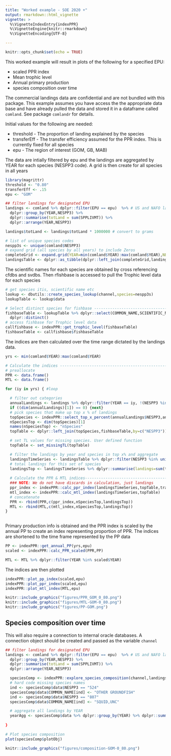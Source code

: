 ```yaml
---
title: "Worked example - SOE 2020 +"
output: rmarkdown::html_vignette
vignette: >
  %\VignetteIndexEntry{indexPPR}
  %\VignetteEngine{knitr::rmarkdown}
  %\VignetteEncoding{UTF-8}

---
```


```r
knitr::opts_chunk$set(echo = TRUE)
```

This worked example will result in plots of the following for a specified EPU:

* scaled PPR index
* Mean trophic level
* Annual primary production
* species composition over time

The commercial landings data are confidential and are not bundled with this package. This example assumes you have access the the appropriate data base and have already pulled the data and stored it in a dataframe called `comland`. See package `comlandr` for details.

Initial values for the following are needed: 

* threshold - The proportion of landing explained by the species
* transferEff - The transfer efficiency assumed for the PPR index. This is currently fixed for all species
* epu - The region of interest (GOM, GB, MAB)

The data are intially filtered by epu and the landings are aggregated by YEAR for each species (NESPP3 code). A grid is then create for all species in all years

``` r
library(magrittr)
threshold <- "0.80"
transferEff <- .15
epu <- "GOM" 

## filter landings for designated EPU
landings <- comland %>% dplyr::filter(EPU == epu)  %>% # US and NAFO landings
  dplyr::group_by(YEAR,NESPP3) %>%
  dplyr::summarise(totLand = sum(SPPLIVMT)) %>% 
  dplyr::arrange(YEAR,NESPP3)

landings$totLand <- landings$totLand * 1000000 # convert to grams

# list of unique species codes
nespp3s <- unique(comland$NESPP3)
# expand grid (all species by all years) to include Zeros
completeGrid <- expand.grid(YEAR=min(comland$YEAR):max(comland$YEAR),NESPP3=nespp3s,stringsAsFactors = F)
landingsTable <- dplyr::as_tibble(dplyr::left_join(completeGrid,landings,by=c("YEAR","NESPP3")))


```


The scientific names for each species are obtained by cross referencing cfdbs and svdbs. Then rfishbase is accessed to pull the Trophic level data for each species

```r
# get species itis, scientific name etc
lookup <- dbutils::create_species_lookup(channel,species=nespp3s)
lookupTable <- lookup$data

# Select distinct species for fishbase ------------------------------------
fishbaseTable <- lookupTable %>% dplyr::select(COMMON_NAME,SCIENTIFIC_NAME,NESPP3) %>%
  dplyr::distinct()
# access fishbase for Trophic level data
callfishbase <- indexPPR::get_trophic_level(fishbaseTable)
fishbaseTable <- callfishbase$fishbaseTable

```

The indices are then calculated over the time range dictated by the landings data.

```r
yrs <- min(comland$YEAR):max(comland$YEAR)

# Calculate the indices ---------------------------------------------------
# preallocate
PPR <- data.frame()
MTL <- data.frame()

for (iy in yrs) { #loop

  # filter out categories 
  annualLandings <- landings %>% dplyr::filter(YEAR == iy, !(NESPP3 %in% c("526","529","817","832","806"))) # OTHER FISH, ROCKWEED, SEAWEED, 806 = sea cucumbers
  if ((dim(annualLandings)[1]) == 0) {next}
  # pick species that make up top x % of landings
  topSpecies <- indexPPR::select_top_x_percent(annualLandings$NESPP3,annualLandings$totLand,threshold)
  nSpeciesTop <- dim(topSpecies)[1]
  names(nSpeciesTop) <- "nSpecies"
  topTable <- dplyr::left_join(topSpecies,fishbaseTable,by=c("NESPP3"))

  # set TL values for missing species. User defined function
  topTable <- set_missingTL(topTable)

  # filter the landings by year and species in top x% and aggregate
  landingsTimeSeries <- landingsTable %>% dplyr::filter(NESPP3 %in% unique(topTable$NESPP3),YEAR == iy)
  # total landings for this set of species
  landingsTop <- landingsTimeSeries %>% dplyr::summarise(landings=sum(totLand))
  
  # Calculate the PPR & MTL indices------------------------------------------
  ### NOTE: We do not have discards in calculation, just landings
  ppr_index <- indexPPR::calc_ppr_index(landingsTimeSeries,topTable,transferEff)
  mtl_index <- indexPPR::calc_mtl_index(landingsTimeSeries,topTable)  
  # concatenate  
  PPR <- rbind(PPR,c(ppr_index,nSpeciesTop,landingsTop))  
  MTL <- rbind(MTL,c(mtl_index,nSpeciesTop,landingsTop))
} 
  
```

Primary production info is obtained and the PPR index is scaled by the annual PP to create an index representing proportion of PPR. The indices are shortened to the time frame represented by the PP data

```r
PP <- indexPPR::get_annual_PP(yrs,epu)
scaled <- indexPPR::calc_PPR_scaled(PPR,PP)

MTL <- MTL %>% dplyr::filter(YEAR %in% scaled$YEAR)

```

The indices are then plotted

```r
indexPPR::plot_pp_index(scaled,epu)
indexPPR::plot_ppr_index(scaled,epu)
indexPPR::plot_mtl_index(MTL,epu)

```

```r
knitr::include_graphics("figures/PPR_GOM_0_80.png")
knitr::include_graphics("figures/MTL-GOM-0_80.png")
knitr::include_graphics("figures/PP-GOM.png")
```


## Species composition over time

This will also require a connection to internal oracle databases. A connection object should be created and passed as the variable `channel`

```r

## filter landings for designated EPU
landings <- comland %>% dplyr::filter(EPU == epu)  %>% # US and NAFO landings
  dplyr::group_by(YEAR,NESPP3) %>%
  dplyr::summarise(totLand = sum(SPPLIVMT)) %>% 
  dplyr::arrange(YEAR,NESPP3)

  speciesComp <- indexPPR::explore_species_composition(channel,landings,as.numeric(threshold),catchCN="totLand")
  # hard code missing species names
  ind <- speciesComp$data$NESPP3 == "524"
  speciesComp$data$COMMON_NAME[ind] <- "OTHER GROUNDFISH"
  ind <- speciesComp$data$NESPP3 == "807"
  speciesComp$data$COMMON_NAME[ind] <- "SQUID,UNC"

  # aggregate all landings by YEAR  
  yearAgg <- speciesComp$data %>% dplyr::group_by(YEAR) %>% dplyr::summarize(totLand=sum(LANDINGS,na.rm = T))
  
}

# Plot species composition
plot(speciesComp$plotObj)

```


```r
knitr::include_graphics("figures/composition-GOM-0_80.png")
```


